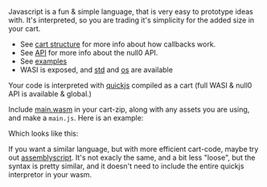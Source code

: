 
<Callout emoji='😃'>Javascript is a fun & simple language, that is very easy to prototype ideas with. It's interpreted, so you are trading it's simplicity for the added size in your cart.</Callout>

- See [cart structure](/null0/cart) for more info about how callbacks work.
- See [API](/null0/api) for more info about the null0 API.
- See [examples](https://github.com/notnullgames/notnullgames/tree/main/examples/js)
- WASI is exposed, and [std](https://bellard.org/quickjs/quickjs.html#std-module) and [os](https://bellard.org/quickjs/quickjs.html#os-module) are available

Your code is interpreted with [quickjs](https://bellard.org/quickjs/) compiled as a cart (full WASI & null0 API is available & global.)

Include [main.wasm](/carts/js/main.wasm) in your cart-zip, along with any assets you are using, and make a `main.js`. Here is an example:

<Example src='js/example/main.js' />

Which looks like this:

<Null0Cart src='/carts/js-example.null0' />

If you want a similar language, but with more efficient cart-code, maybe try out [assemblyscript](assemblyscript). It's not exacly the same, and a bit less "loose", but the syntax is pretty similar, and it doesn't need to include the entire quickjs interpretor in your wasm.
